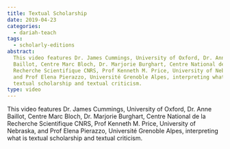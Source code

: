 ```yaml
---
title: Textual Scholarship
date: 2019-04-23
categories:
  - dariah-teach
tags:
  - scholarly-editions
abstract:
  This video features Dr. James Cummings, University of Oxford, Dr. Anne
  Baillot, Centre Marc Bloch, Dr. Marjorie Burghart, Centre National de la
  Recherche Scientifique CNRS, Prof Kenneth M. Price, University of Nebraska,
  and Prof Elena Pierazzo, Université Grenoble Alpes, interpreting what is
  textual scholarship and textual criticism.
type: video
---
```


This video features Dr. James Cummings, University of Oxford, Dr. Anne Baillot,
Centre Marc Bloch, Dr. Marjorie Burghart, Centre National de la Recherche
Scientifique CNRS, Prof Kenneth M. Price, University of Nebraska, and Prof Elena
Pierazzo, Université Grenoble Alpes, interpreting what is textual scholarship
and textual criticism.

<VideoCard
  title="DH in Practice"
  subtitle="Textual Scholarship"
  id="3ozkay6oLuY"
  image="images/textual-scholarship.jpg"
/>
